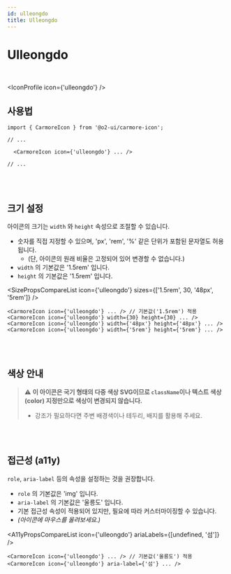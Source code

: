 ```yaml
---
id: ulleongdo
title: Ulleongdo
---
```




# Ulleongdo

<br />

<IconProfile icon={'ulleongdo'} />

## 사용법

```tsx
import { CarmoreIcon } from '@o2-ui/carmore-icon';

// ...

  <CarmoreIcon icon={'ulleongdo'} ... />

// ...
```

<br />
<br />

## 크기 설정

아이콘의 크기는 `width` 와 `height` 속성으로 조절할 수 있습니다.

- 숫자를 직접 지정할 수 있으며, 'px', 'rem', '%' 같은 단위가 포함된 문자열도 허용됩니다.
  - (단, 아이콘의 원래 비율은 고정되어 있어 변경할 수 없습니다.)
- `width` 의 기본값은 '1.5rem' 입니다.
- `height` 의 기본값은 '1.5rem' 입니다.

<SizePropsCompareList icon={'ulleongdo'} sizes={['1.5rem', 30, '48px', '5rem']} />

```tsx
<CarmoreIcon icon={'ulleongdo'} ... /> // 기본값('1.5rem') 적용
<CarmoreIcon icon={'ulleongdo'} width={30} height={30} ... />
<CarmoreIcon icon={'ulleongdo'} width={'48px'} height={'48px'} ... />
<CarmoreIcon icon={'ulleongdo'} width={'5rem'} height={'5rem'} ... />
```

<br />
<br />

## 색상 안내

> ⚠️ <b>이 아이콘은 국기 형태의 다중 색상 SVG이므로 `className`이나 텍스트 색상(color) 지정만으로 색상이 변경되지 않습니다. </b>
>
> - 강조가 필요하다면 주변 배경색이나 테두리, 배지를 활용해 주세요.

<br />
<br />

## 접근성 (a11y)

`role`, `aria-label` 등의 속성을 설정하는 것을 권장합니다.

- `role` 의 기본값은 'img' 입니다.
- `aria-label` 의 기본값은 '울릉도' 입니다.
- 기본 접근성 속성이 적용되어 있지만, 필요에 따라 커스터마이징할 수 있습니다.
- _(아이콘에 마우스를 올려보세요.)_

<A11yPropsCompareList icon={'ulleongdo'} ariaLabels={[undefined, '섬']} />

```tsx
<CarmoreIcon icon={'ulleongdo'} ... /> // 기본값('울릉도') 적용
<CarmoreIcon icon={'ulleongdo'} aria-label={'섬'} ... />
```
